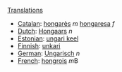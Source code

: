[[Translations]]

*[[Catalan]]: [[hongarès]] ''m'' [[hongaresa]] ''f''
*[[Dutch]]: [[Hongaars]] ''n''
*[[Estonian]]: [[ungari keel]]
*[[Finnish]]: [[unkari]]
*[[German]]: [[Ungarisch]] ''n''
*[[French]]: [[hongrois]] ''m''B